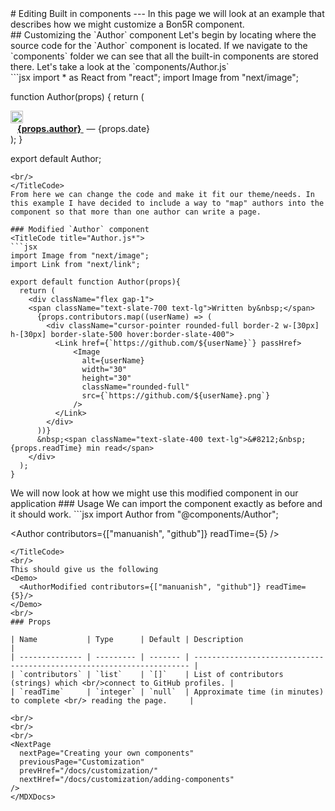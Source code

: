 
<PageTitle title="Editing Built in components" />

<Sidebar />
<MDXDocs>
  <DocsAd />
  # Editing Built in components
  <Contributors contributors={["manuanish"]} readTime={5} />
  ---
  In this page we will look at an example that describes how we might customize a Bon5R component.
  <br/>
  ## Customizing the `Author` component
  Let's begin by locating where the source code for the `Author` component is located. If we navigate to the `components`
  folder we can see that all the built-in components are stored there. Let's take a look at the `components/Author.js`
  <br/>
  <TitleCode title='Author.js'>
  ```jsx
  import * as React from "react";
  import Image from "next/image";

function Author(props) {
return (

<div>
  <div className="flex text-[gray]">
    <div className="mt-[4px]">
      <Image
        alt="avatar"
        width="20"
        height="20"
        className=" rounded-lg"
        src={"https://github.com/" + props.displayName + ".png"}
      />
    </div>
    &#8198;&#8198;&#8198;
    <a
      href={"https://github.com/" + props.displayName}
      target="\_blank"
      rel="noreferrer"
    >
      <strong>
        <span>{props.author}</span>
      </strong>
    </a>
    &#8198;&#8198;—&#8198;&#8198;<span>{props.date}</span>
  </div>
</div>
); }

export default Author;

````
<br/>
</TitleCode>
From here we can change the code and make it fit our theme/needs. In this example I have decided to include a way to "map" authors into the component so that more than one author can write a page.

### Modified `Author` component
<TitleCode title="Author.js*">
```jsx
import Image from "next/image";
import Link from "next/link";

export default function Author(props){
  return (
    <div className="flex gap-1">
    <span className="text-slate-700 text-lg">Written by&nbsp;</span>
      {props.contributors.map((userName) => (
        <div className="cursor-pointer rounded-full border-2 w-[30px] h-[30px] border-slate-500 hover:border-slate-400">
          <Link href={`https://github.com/${userName}`} passHref>
              <Image
                alt={userName}
                width="30"
                height="30"
                className="rounded-full"
                src={`https://github.com/${userName}.png`}
              />
          </Link>
        </div>
      ))}
      &nbsp;<span className="text-slate-400 text-lg">&#8212;&nbsp; {props.readTime} min read</span>
    </div>
  );
}
````

  </TitleCode>
  We will now look at how we might use this modified component in our application
  ### Usage
  We can import the component exactly as before and it should work.
  <TitleCode title="author-modified-demo.mdx">
  ```jsx
  import Author from "@components/Author";

  <Author contributors={["manuanish", "github"]} readTime={5} />
  ```
  </TitleCode>
  <br/>
  This should give us the following
  <Demo>
    <AuthorModified contributors={["manuanish", "github"]} readTime={5}/>
  </Demo>
  <br/>
  ### Props

| Name           | Type      | Default | Description                                                           |
| -------------- | --------- | ------- | --------------------------------------------------------------------- |
| `contributors` | `list`    | `[]`    | List of contributors (strings) which <br/>connect to GitHub profiles. |
| `readTime`     | `integer` | `null`  | Approximate time (in minutes) to complete <br/> reading the page.     |

  <br/>
  <br/>
  <br/>
  <NextPage
    nextPage="Creating your own components"
    previousPage="Customization"
    prevHref="/docs/customization/"
    nextHref="/docs/customization/adding-components"
  />
</MDXDocs>
